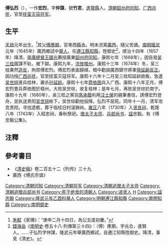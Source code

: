 '''傅弘烈'''（{{bd|1621年||1680年||caIdx=F}}），一作'''宏烈'''，字'''仲謀'''，號'''竹君'''，[[進賢縣|進賢縣]]人。[[清朝|清朝]][[韶州府|韶州府]][[同知|同知]]、[[广西巡抚|广西巡抚]]，官至[[抚蛮灭寇将军|抚蛮灭寇将军]]。

==生平==
[[天啟_(明朝)|天啟]]元年出生。<ref>[[朱軾|朱軾]]《家傳》：“庚申二月十四日，為公五度初慶。”</ref>其父[[傅應期|傅應期]]，官粵西[[縣令|縣令]]。明末流寓[[廣西|廣西]]，隨父苦讀。[[南明|南明]][[隆武|隆武]]元年（1645年）廣西鄉試中[[舉人|舉人]]，任[[遷江縣|遷江縣]][[知縣|知縣]]，陞御史<ref>[[錢海岳|錢海岳]]《[[南明史_(錢海岳)|南明史]]·卷五十八·列傳第三十四》：（傅）應期，字兆合，進賢人。……子弘烈字仲謀，隆武元年舉廣西鄉試，自遷江知縣陞御史。降清，事見《清史》。</ref>，顺治十四年（1657年）降清，[[兩廣總督|兩廣總督]][[王國光_(清朝官員)|王國光]]薦授廣東[[韶州府|韶州府]][[同知|同知]]。康熙七年（1668年），因告發[[吴三桂|吴三桂]]圖謀不轨，被下獄。康熙九年，[[流放|流放]][[梧州_(古代)|梧州]]。康熙十三年（1674年）冬，吴三桂果然[[造反|造反]]，拘禁傅宏烈。傅宏烈表面歸順，暗中勸說廣西鎮守將軍[[孫延齡|孫延齡]][[反正|反正]]。因功授[[广西巡抚|广西巡抚]]，官至抚蛮灭寇将军。康熙十六年十二月吴三桂知延龄欲叛，急遣[[吴世琮|吴世琮]]進兵桂林，袭杀[[孙延龄|孙延龄]]。康熙十七年[[莽依图|莽依图]]兵入广西。康熙十八年正月，傅宏烈會兵莽依图於梧州，大败吴世琮，收复桂林；是年七月，再败吴世琮於南宁。康熙十九年（1680年），吳三桂之黨羽[[馬承蔭|馬承蔭]]利用[[汪士榮|汪士榮]]的親筆書信，誘傅宏烈登舟，並执送贵阳[[吴世琮|吴世琮]]帐下，吴世琮勸他投降，弘烈不屈死。同年十一月，清军攻克贵阳，寻找遗骸，葬于临桂旧村滚狮岭。[[雍正|雍正]]八年（1730年）入[[贤良祠|贤良祠]]，乾隆八年（1743年）入昭忠祠，春秋祭祀。[[追赠|赠]][[太子太师|太子太师]]、[[兵部尚书|兵部尚书]]，[[諡|諡]]忠毅。有《傅忠毅公集》。

==注釋==
{{reflist}}
==參考書目==
* 《[[清史稿|清史稿]]》卷二百五十二《列传》三十九
* 廣西《傅氏宗谱》

{{清朝官员小作品}}
{{清朝入祀賢良祠}}
{{清朝廣西巡撫}}

{{DEFAULTSORT:F}}

[[Category:清朝同知|Category:清朝同知]]
[[Category:清朝将军|Category:清朝将军]]
[[Category:清朝追赠太子太师|Category:清朝追赠太子太师]]
[[Category:清朝追赠兵部尚书|Category:清朝追赠兵部尚书]]
[[Category:死于绝食的清朝人|Category:死于绝食的清朝人]]
[[Category:进贤人|Category:进贤人]]
[[Category:傅姓|H]]
[[Category:諡忠毅|Category:諡忠毅]]
[[Category:隆武元年乙酉科舉人|Category:隆武元年乙酉科舉人]]
[[Category:明朝遷江縣知縣|Category:明朝遷江縣知縣]]
[[Category:南明知縣|Category:南明知縣]]
[[Category:南明御史|Category:南明御史]]
